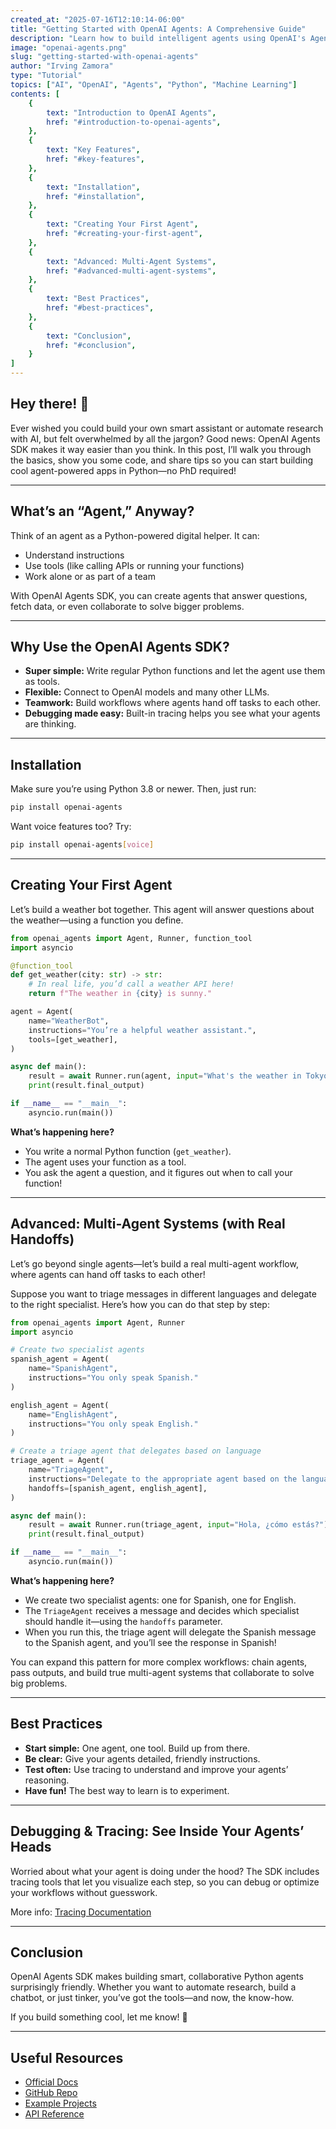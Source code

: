 ```yaml
---
created_at: "2025-07-16T12:10:14-06:00"
title: "Getting Started with OpenAI Agents: A Comprehensive Guide"
description: "Learn how to build intelligent agents using OpenAI's Agents SDK. This guide covers everything from basic setup to creating sophisticated multi-agent systems."
image: "openai-agents.png"
slug: "getting-started-with-openai-agents"
author: "Irving Zamora"
type: "Tutorial"
topics: ["AI", "OpenAI", "Agents", "Python", "Machine Learning"]
contents: [
    {
        text: "Introduction to OpenAI Agents",
        href: "#introduction-to-openai-agents",
    },
    {
        text: "Key Features",
        href: "#key-features",
    },
    {
        text: "Installation",
        href: "#installation",
    },
    {
        text: "Creating Your First Agent",
        href: "#creating-your-first-agent",
    },
    {
        text: "Advanced: Multi-Agent Systems",
        href: "#advanced-multi-agent-systems",
    },
    {
        text: "Best Practices",
        href: "#best-practices",
    },
    {
        text: "Conclusion",
        href: "#conclusion",
    }
]
---
```


## Hey there! 👋

Ever wished you could build your own smart assistant or automate research with AI, but felt overwhelmed by all the jargon? Good news: OpenAI Agents SDK makes it way easier than you think. In this post, I’ll walk you through the basics, show you some code, and share tips so you can start building cool agent-powered apps in Python—no PhD required!

---

## What’s an “Agent,” Anyway?

Think of an agent as a Python-powered digital helper. It can:
- Understand instructions
- Use tools (like calling APIs or running your functions)
- Work alone or as part of a team

With OpenAI Agents SDK, you can create agents that answer questions, fetch data, or even collaborate to solve bigger problems.

---

## Why Use the OpenAI Agents SDK?

- **Super simple:** Write regular Python functions and let the agent use them as tools.
- **Flexible:** Connect to OpenAI models and many other LLMs.
- **Teamwork:** Build workflows where agents hand off tasks to each other.
- **Debugging made easy:** Built-in tracing helps you see what your agents are thinking.

---

## Installation

Make sure you’re using Python 3.8 or newer. Then, just run:

```bash
pip install openai-agents
```

Want voice features too? Try:

```bash
pip install openai-agents[voice]
```

---

## Creating Your First Agent

Let’s build a weather bot together. This agent will answer questions about the weather—using a function you define.

```python
from openai_agents import Agent, Runner, function_tool
import asyncio

@function_tool
def get_weather(city: str) -> str:
    # In real life, you’d call a weather API here!
    return f"The weather in {city} is sunny."

agent = Agent(
    name="WeatherBot",
    instructions="You’re a helpful weather assistant.",
    tools=[get_weather],
)

async def main():
    result = await Runner.run(agent, input="What's the weather in Tokyo?")
    print(result.final_output)

if __name__ == "__main__":
    asyncio.run(main())
```

**What’s happening here?**
- You write a normal Python function (`get_weather`).
- The agent uses your function as a tool.
- You ask the agent a question, and it figures out when to call your function!

---

## Advanced: Multi-Agent Systems (with Real Handoffs)

Let’s go beyond single agents—let’s build a real multi-agent workflow, where agents can hand off tasks to each other!

Suppose you want to triage messages in different languages and delegate to the right specialist. Here’s how you can do that step by step:

```python
from openai_agents import Agent, Runner
import asyncio

# Create two specialist agents
spanish_agent = Agent(
    name="SpanishAgent",
    instructions="You only speak Spanish."
)

english_agent = Agent(
    name="EnglishAgent",
    instructions="You only speak English."
)

# Create a triage agent that delegates based on language
triage_agent = Agent(
    name="TriageAgent",
    instructions="Delegate to the appropriate agent based on the language of the message.",
    handoffs=[spanish_agent, english_agent],
)

async def main():
    result = await Runner.run(triage_agent, input="Hola, ¿cómo estás?")
    print(result.final_output)

if __name__ == "__main__":
    asyncio.run(main())
```

**What’s happening here?**
- We create two specialist agents: one for Spanish, one for English.
- The `TriageAgent` receives a message and decides which specialist should handle it—using the `handoffs` parameter.
- When you run this, the triage agent will delegate the Spanish message to the Spanish agent, and you’ll see the response in Spanish!

You can expand this pattern for more complex workflows: chain agents, pass outputs, and build true multi-agent systems that collaborate to solve big problems.

---

## Best Practices

- **Start simple:** One agent, one tool. Build up from there.
- **Be clear:** Give your agents detailed, friendly instructions.
- **Test often:** Use tracing to understand and improve your agents’ reasoning.
- **Have fun!** The best way to learn is to experiment.

---

## Debugging & Tracing: See Inside Your Agents’ Heads

Worried about what your agent is doing under the hood? The SDK includes tracing tools that let you visualize each step, so you can debug or optimize your workflows without guesswork.

More info: [Tracing Documentation](https://openai.github.io/openai-agents-python/tracing/)

---

## Conclusion

OpenAI Agents SDK makes building smart, collaborative Python agents surprisingly friendly. Whether you want to automate research, build a chatbot, or just tinker, you’ve got the tools—and now, the know-how.

If you build something cool, let me know! 🚀

---

## Useful Resources

- [Official Docs](https://openai.github.io/openai-agents-python/)
- [GitHub Repo](https://github.com/openai/openai-agents-python)
- [Example Projects](https://github.com/openai/openai-agents-python/tree/main/examples)
- [API Reference](https://platform.openai.com/docs/guides/agents)
